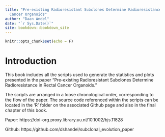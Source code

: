 ```yaml
--- 
title: "Pre-existing Radioresistant Subclones Determine Radioresistance in Rectal
  Cancer Organoids"
author: "Daan Andel"
date: "`r Sys.Date()`"
site: bookdown::bookdown_site
---
```


```r
knitr::opts_chunk$set(echo = F)
```

# Introduction
This book includes all the scripts used to generate the statistics and plots presented in the paper "Pre-existing Radioresistant Subclones Determine Radioresistance in Rectal Cancer Organoids."

The scripts are arranged in a loose chronological order, corresponding to the flow of the paper. The source code referenced within the scripts can be located in the 'R' folder on the associated Github page and also in the final chapter of this book.

Paper: https://doi-org.proxy.library.uu.nl/10.1002/bjs.11828

Github: https://github.com/dshandel/subclonal_evolution_paper

